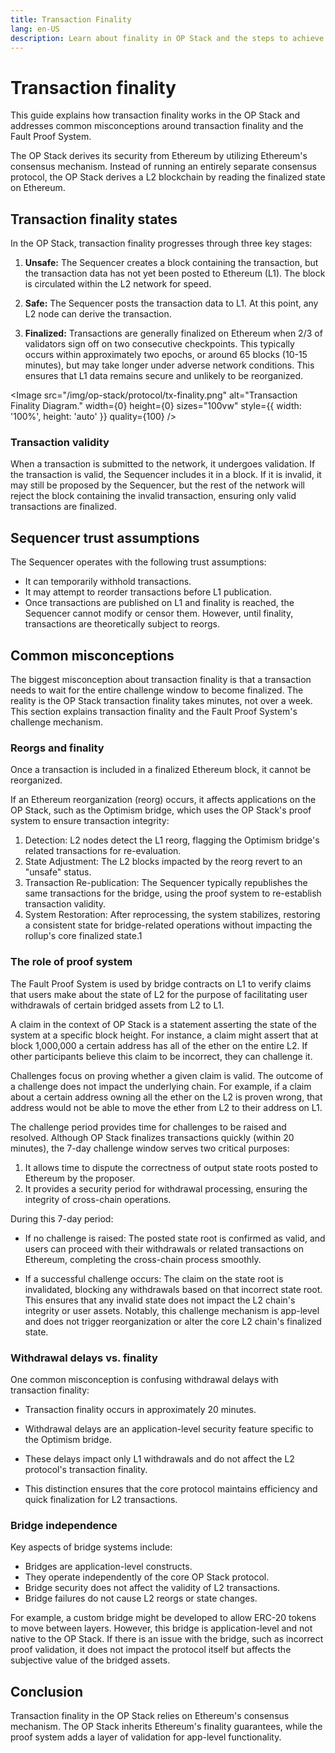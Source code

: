 ```yaml
---
title: Transaction Finality
lang: en-US
description: Learn about finality in OP Stack and the steps to achieve transaction settlement.
---
```



# Transaction finality

This guide explains how transaction finality works in the OP Stack and addresses common misconceptions around transaction finality and the Fault Proof System.

The OP Stack derives its security from Ethereum by utilizing Ethereum's consensus mechanism. Instead of running an entirely separate consensus protocol, the OP Stack derives a L2 blockchain by reading the finalized state on Ethereum.

## Transaction finality states

In the OP Stack, transaction finality progresses through three key stages:

1.  **Unsafe:** The Sequencer creates a block containing the transaction, but the transaction data has not yet been posted to Ethereum (L1). The block is circulated within the L2 network for speed.

2.  **Safe:** The Sequencer posts the transaction data to L1. At this point, any L2 node can derive the transaction.

3.  **Finalized:** Transactions are generally finalized on Ethereum when 2/3 of validators sign off on two consecutive checkpoints. This typically occurs within approximately two epochs, or around 65 blocks (10-15 minutes), but may take longer under adverse network conditions. This ensures that L1 data remains secure and unlikely to be reorganized.

<Image src="/img/op-stack/protocol/tx-finality.png" alt="Transaction Finality Diagram." width={0} height={0} sizes="100vw" style={{ width: '100%', height: 'auto' }} quality={100} />

### Transaction validity

When a transaction is submitted to the network, it undergoes validation. If the transaction is valid, the Sequencer includes it in a block. If it is invalid, it may still be proposed by the Sequencer, but the rest of the network will reject the block containing the invalid transaction, ensuring only valid transactions are finalized.

## Sequencer trust assumptions

The Sequencer operates with the following trust assumptions:

*   It can temporarily withhold transactions.
*   It may attempt to reorder transactions before L1 publication.
*   Once transactions are published on L1 and finality is reached, the Sequencer cannot modify or censor them. However, until finality, transactions are theoretically subject to reorgs.

## Common misconceptions

The biggest misconception about transaction finality is that a transaction needs to wait for the entire challenge window to become finalized.
The reality is the OP Stack transaction finality takes minutes, not over a week. This section explains transaction finality and the Fault Proof System's challenge mechanism.

### Reorgs and finality

Once a transaction is included in a finalized Ethereum block, it cannot be reorganized.

If an Ethereum reorganization (reorg) occurs, it affects applications on the OP Stack, such as the Optimism bridge, which uses the OP Stack's proof system to ensure transaction integrity:

1.  Detection: L2 nodes detect the L1 reorg, flagging the Optimism bridge's related transactions for re-evaluation.
2.  State Adjustment: The L2 blocks impacted by the reorg revert to an "unsafe" status.
3.  Transaction Re-publication: The Sequencer typically republishes the same transactions for the bridge, using the proof system to re-establish transaction validity.
4.  System Restoration: After reprocessing, the system stabilizes, restoring a consistent state for bridge-related operations without impacting the rollup's core finalized state.1

### The role of proof system

The Fault Proof System is used by bridge contracts on L1 to verify claims that users make about the state of L2 for the purpose of facilitating user withdrawals of certain bridged assets from L2 to L1.

A claim in the context of OP Stack is a statement asserting the state of the system at a specific block height. For instance, a claim might assert that at block 1,000,000 a certain address has all of the ether on the entire L2. If other participants believe this claim to be incorrect, they can challenge it.

Challenges focus on proving whether a given claim is valid. The outcome of a challenge does not impact the underlying chain. For example, if a claim about a certain address owning all the ether on the L2 is proven wrong, that address would not be able to move the ether from L2 to their address on L1.

The challenge period provides time for challenges to be raised and resolved.
Although OP Stack finalizes transactions quickly (within 20 minutes), the 7-day challenge window serves two critical purposes:

1.  It allows time to dispute the correctness of output state roots posted to Ethereum by the proposer.
2.  It provides a security period for withdrawal processing, ensuring the integrity of cross-chain operations.

During this 7-day period:

*   If no challenge is raised: The posted state root is confirmed as valid, and users can proceed with their withdrawals or related transactions on Ethereum, completing the cross-chain process smoothly.

*   If a successful challenge occurs: The claim on the state root is invalidated, blocking any withdrawals based on that incorrect state root. This ensures that any invalid state does not impact the L2 chain's integrity or user assets.
    Notably, this challenge mechanism is app-level and does not trigger reorganization or alter the core L2 chain's finalized state.

### Withdrawal delays vs. finality

One common misconception is confusing withdrawal delays with transaction finality:

*   Transaction finality occurs in approximately 20 minutes.

*   Withdrawal delays are an application-level security feature specific to the Optimism bridge. 

*   These delays impact only L1 withdrawals and do not affect the L2 protocol's transaction finality.
    
*   This distinction ensures that the core protocol maintains efficiency and quick finalization for L2 transactions.

### Bridge independence

Key aspects of bridge systems include:

*   Bridges are application-level constructs.
*   They operate independently of the core OP Stack protocol.
*   Bridge security does not affect the validity of L2 transactions.
*   Bridge failures do not cause L2 reorgs or state changes.

For example, a custom bridge might be developed to allow ERC-20 tokens to move between layers. However, this bridge is application-level and not native to the OP Stack. If there is an issue with the bridge, such as incorrect proof validation, it does not impact the protocol itself but affects the subjective value of the bridged assets.

## Conclusion

Transaction finality in the OP Stack relies on Ethereum's consensus mechanism. The OP Stack inherits Ethereum's finality guarantees, while the proof system adds a layer of validation for app-level functionality.
